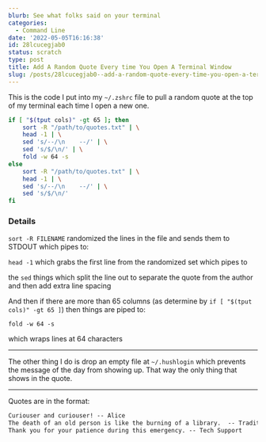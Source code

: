 ```yaml
---
blurb: See what folks said on your terminal
categories:
  - Command Line
date: '2022-05-05T16:16:38'
id: 28lcucegjab0
status: scratch
type: post
title: Add A Random Quote Every time You Open A Terminal Window
slug: /posts/28lcucegjab0--add-a-random-quote-every-time-you-open-a-terminal-window
---
```


This is the code I put into my `~/.zshrc` file to pull a random quote at the top of my terminal each time I open a new one.


```bash
if [ "$(tput cols)" -gt 65 ]; then
    sort -R "/path/to/quotes.txt" | \
    head -1 | \
    sed 's/--/\n    --/' | \
    sed 's/$/\n/' | \
    fold -w 64 -s
else
    sort -R "/path/to/quotes.txt" | \
    head -1 | \
    sed 's/--/\n    --/' | \
    sed 's/$/\n/'                         
fi
```


### Details

`sort -R FILENAME` randomized the lines in the file and sends them to STDOUT which pipes to:


`head -1` which grabs the first line from the randomized set which pipes to


the `sed` things which split the line out to separate the quote from the author and then add extra line spacing

And then if there are more than 65 columns (as determine by `if [ "$(tput cols)" -gt 65 ]`) then things are piped to:

`fold -w 64 -s`

which wraps lines at 64 characters

---

The other thing I do is drop an empty file at `~/.hushlogin` which prevents the message of the day from showing up. That way the only thing that shows in the quote. 

---

Quotes are in the format:

```txt
Curiouser and curiouser! -- Alice
The death of an old person is like the burning of a library.  -- Traditional
Thank you for your patience during this emergency. -- Tech Support
```







